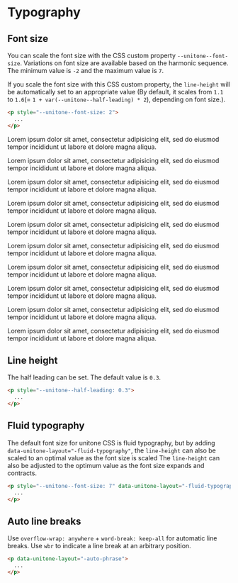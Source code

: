 
# Typography

## Font size

You can scale the font size with the CSS custom property `--unitone--font-size`. Variations on font size are available based on the harmonic sequence. The minimum value is `-2` and the maximum value is `7`.

If you scale the font size with this CSS custom property, the `line-height` will be automatically set to an appropriate value (By default, it scales from `1.1` to `1.6`(= `1 + var(--unitone--half-leading) * 2`), depending on font size.).

```html
<p style="--unitone--font-size: 2">
  ...
</p>
```

<PreviewConainer>
	<Stack>
		<p data-unitone-layout="-typography" style={{ '--unitone--font-size': -2 }}>Lorem ipsum dolor sit amet, consectetur adipisicing elit, sed do eiusmod tempor incididunt ut labore et dolore magna aliqua.</p>
		<p data-unitone-layout="-typography" style={{ '--unitone--font-size': -1 }}>Lorem ipsum dolor sit amet, consectetur adipisicing elit, sed do eiusmod tempor incididunt ut labore et dolore magna aliqua.</p>
		<p data-unitone-layout="-typography" style={{ '--unitone--font-size': 0 }}>Lorem ipsum dolor sit amet, consectetur adipisicing elit, sed do eiusmod tempor incididunt ut labore et dolore magna aliqua.</p>
		<p data-unitone-layout="-typography" style={{ '--unitone--font-size': 1 }}>Lorem ipsum dolor sit amet, consectetur adipisicing elit, sed do eiusmod tempor incididunt ut labore et dolore magna aliqua.</p>
		<p data-unitone-layout="-typography" style={{ '--unitone--font-size': 2 }}>Lorem ipsum dolor sit amet, consectetur adipisicing elit, sed do eiusmod tempor incididunt ut labore et dolore magna aliqua.</p>
		<p data-unitone-layout="-typography" style={{ '--unitone--font-size': 3 }}>Lorem ipsum dolor sit amet, consectetur adipisicing elit, sed do eiusmod tempor incididunt ut labore et dolore magna aliqua.</p>
		<p data-unitone-layout="-typography" style={{ '--unitone--font-size': 4 }}>Lorem ipsum dolor sit amet, consectetur adipisicing elit, sed do eiusmod tempor incididunt ut labore et dolore magna aliqua.</p>
		<p data-unitone-layout="-typography" style={{ '--unitone--font-size': 5 }}>Lorem ipsum dolor sit amet, consectetur adipisicing elit, sed do eiusmod tempor incididunt ut labore et dolore magna aliqua.</p>
		<p data-unitone-layout="-typography" style={{ '--unitone--font-size': 6 }}>Lorem ipsum dolor sit amet, consectetur adipisicing elit, sed do eiusmod tempor incididunt ut labore et dolore magna aliqua.</p>
		<p data-unitone-layout="-typography" style={{ '--unitone--font-size': 7 }}>Lorem ipsum dolor sit amet, consectetur adipisicing elit, sed do eiusmod tempor incididunt ut labore et dolore magna aliqua.</p>
	</Stack>
</PreviewConainer>

## Line height

The half leading can be set. The default value is `0.3`.

```html
<p style="--unitone--half-leading: 0.3">
  ...
</p>
```

## Fluid typography

The default font size for unitone CSS is fluid typography, but by adding `data-unitone-layout="-fluid-typography"`, the `line-height` can also be scaled to an optimal value as the font size is scaled The `line-height` can also be adjusted to the optimum value as the font size expands and contracts.

```html
<p style="--unitone--font-size: 7" data-unitone-layout="-fluid-typography">
  ...
</p>
```

## Auto line breaks

Use `overflow-wrap: anywhere` + `word-break: keep-all` for automatic line breaks. Use `wbr` to indicate a line break at an arbitrary position.

```html
<p data-unitone-layout="-auto-phrase">
  ...
</p>
```
